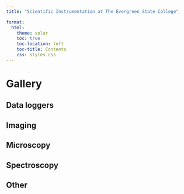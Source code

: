 ```yaml
---
title: "Scientific Instrumentation at The Evergreen State College"

format:
  html:
    theme: solar 
    toc: true
    toc-location: left
    toc-title: Contents
    css: styles.css
---
```


# Gallery

## Data loggers

## Imaging

## Microscopy

## Spectroscopy

## Other
